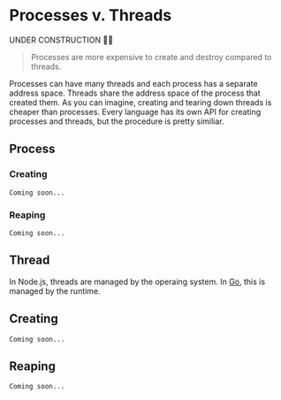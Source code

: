 # Processes v. Threads

 
<Callout type="warning" emoji="⚠️">
  UNDER CONSTRUCTION 🚧🚧
</Callout>

> Processes are more expensive to create and destroy compared to threads.

Processes can have many threads and each process has a separate address space. Threads share the address space of the process that created them. As you can imagine, creating and tearing down threads is cheaper than processes. Every language has its own API for creating processes and threads, but the procedure is pretty similiar.

## Process

### Creating

```
Coming soon...
```

### Reaping

```
Coming soon...
```

## Thread

In Node.js, threads are managed by the operaing system. In [Go](/Go/Goroutines), this is managed by the runtime.

## Creating

```
Coming soon...
```

## Reaping

```
Coming soon...
```